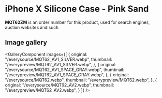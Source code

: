
# iPhone X Silicone Case - Pink Sand

<Callout type='info' emoji='👉🏻'>**MQT62ZM** is an order number for this product, used for search engines, auction websites and such.</Callout>

## Image gallery

<GalleryComponent
    images={[
      {
        original: "/everysource/MQT62_AV1_SILVER.webp",
        thumbnail: "/everypreview/MQT62_AV1_SILVER.webp",
      },
      {
        original: "/everysource/MQT62_AV1_SPACE_GRAY.webp",
        thumbnail: "/everypreview/MQT62_AV1_SPACE_GRAY.webp",
      },
      {
        original: "/everysource/MQT62.webp",
        thumbnail: "/everypreview/MQT62.webp",
      },
      {
        original: "/everysource/MQT62_AV2.webp",
        thumbnail: "/everypreview/MQT62_AV2.webp",
      }
    ]}
  />
